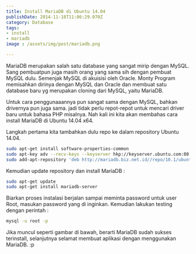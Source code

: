 ```yaml
---
title: Install MariaDB di Ubuntu 14.04
publishDate: 2014-11-18T11:06:29.070Z
category: Database
tags:
- install
- mariadb
image : /assets/img/post/mariadb.png

---
```

MariaDB merupakan salah satu database yang sangat mirip dengan MySQL. Sang pembuatpun juga masih orang yang sama sih dengan pembuat MySQL dulu.  Semenjak MySQL di akuisisi oleh Oracle. Monty Program memisahkan dirinya dengan MySQL dan Oracle dan membuat satu database baru yg merupakan cloning dari MySQL, yaitu MariaDB.

Untuk cara penggunaaannya pun sangat sama dengan MySQL, bahkan drivernya pun juga sama. jadi tidak perlu repot-repot untuk mencari driver baru untuk bahasa PHP misalnya. Nah kali ini kita akan membahas cara install MariaDB di Ubuntu 14.04 x64.

Langkah pertama kita tambahkan dulu repo ke dalam repository Ubuntu 14.04.
```bash
sudo apt-get install software-properties-common
sudo apt-key adv --recv-keys --keyserver hkp://keyserver.ubuntu.com:80 0xcbcb082a1bb943db
sudo add-apt-repository 'deb http://mariadb.biz.net.id//repo/10.1/ubuntu trusty main'
```
Kemudian update repository dan install MariaDB :
```bash
sudo apt-get update
sudo apt-get install mariadb-server
```

Biarkan proses instalasi berjalan sampai meminta password untuk user Root, masukan password yang di inginkan. Kemudian lakukan testing dengan perintah :
```bash
mysql -u root -p
```

Jika muncul seperti gambar di bawah, berarti MariaDB sudah sukses terinstall, selanjutnya selamat membuat aplikasi dengan menggunakan MariaDB. :p